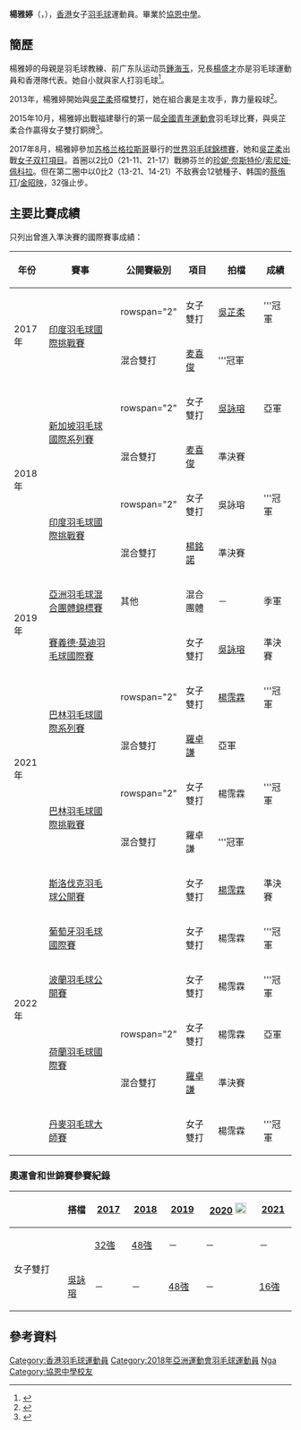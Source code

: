 {{noteTA|G1=Badminton}}
{{Infobox 羽球選手
| playername              = 楊雅婷<br/>{{lang|en|Yeung Nga Ting Lianne}}
| image                   = 
| size                    = 
| caption                 = 
| birth_name              = 
| date_of_birth           = {{birth_date_and_age|1998|10|13}}
| place_of_birth          = {{HKG}}
| residence               =
| height                  = {{height|m=1.66}}
| weight                  = 
| handedness              = 右手
| country                 = {{HKG}}
| years_intldebut         = 2013年（[[2013年香港羽毛球超級賽|香港超級賽]]）
| years_started           = 2016年
| coach                   = 
| event                   = 女子雙打、混合雙打
| highest_ranking         = 第45位（女雙-[[吳芷柔|吳芷柔]]）
| date_of_highest_ranking = 2017年6月29日<ref name="highest-ranking">{{en}}[http://bwfcontent.tournamentsoftware.com/ranking/player.aspx?id=16091&player=362698 BWF World Ranking - Ranking of YEUNG Nga Ting (68015)]</ref>
| current_ranking         = 第62位（女雙-[[吳芷柔|吳芷柔]]）<br/>第230位（混雙-[[麦喜俊|麦喜俊]]）
| date_of_current_ranking = 2017年11月30日<ref>{{en}}[http://bwfcontent.tournamentsoftware.com/ranking/category.aspx?id=16091&category=474 BWF World Ranking - BWF世界排名榜 (11/30/2017) - Women's doubles]</ref><ref>{{en}}[http://bwfcontent.tournamentsoftware.com/ranking/category.aspx?id=16091&category=476 BWF World Ranking - BWF世界排名榜 (11/30/2017) - Mixed doubles]</ref>
| played                  = 2勝–2負（女單）<br/>42勝–42負（女雙）<br/>27勝–25負（混雙）
| titles                  = 
| bwf_profile             = D9689923-E2EC-4F01-8A9B-C05481CCB393
| bwf_id                  = 68015
| updated                 = 2017年12月4日
}}
{{MedalTableTop|width=286px}}
{{MedalSport | 女子[[羽毛球|羽毛球]]}}
{{MedalCountry | {{HKG}}}}
{{MedalCompetition | [[亞洲羽毛球混合團體錦標賽|亞洲羽毛球混合團體錦標賽]]}}
{{MedalBronze| [[2019年湯恩佳盃|2019年 香港]] | 混合團體 }}
{{MedalBottom}}
'''楊雅婷'''（{{lang-en|YEUNG Nga Ting Lianne}}，{{bd|1998年|10月13日||}}），[[香港|香港]]女子[[羽毛球|羽毛球]]運動員。畢業於[[協恩中學|協恩中學]]。

==簡歷==
楊雅婷的母親是羽毛球教練、前广东队运动员[[鍾海玉|鍾海玉]]，兄長[[楊盛才|楊盛才]]亦是羽毛球運動員和香港隊代表。她自小就與家人打羽毛球<ref>{{cite news|title=港羽队母亲教练带儿女出征：很高兴看到他们成长|url=http://sports.sina.com.cn/others/badmin/2015-10-28/doc-ifxizetf8182026.shtml|agency=中国新闻网|date=2015-10-26|accessdate=2016-11-26|archive-date=2017-03-05|archive-url=https://web.archive.org/web/20170305002922/http://sports.sina.com.cn/others/badmin/2015-10-28/doc-ifxizetf8182026.shtml|dead-url=no}}</ref>。

2013年，楊雅婷開始與[[吳芷柔|吳芷柔]]搭檔雙打，她在組合裏是主攻手，靠力量殺球<ref name="新聞網">{{cite news|title=體壇新星(下)：球場密友|url=http://www.news.gov.hk/tc/categories/health/html/2016/03/20160304_121902.shtml|agency=香港政府新聞網|date=2016-03-06|accessdate=2016-05-18|archive-date=2016-05-18|archive-url=https://web.archive.org/web/20160518064144/http://www.news.gov.hk/tc/categories/health/html/2016/03/20160304_121902.shtml|dead-url=no}}</ref>。

2015年10月，楊雅婷出戰福建舉行的第一屆[[全國青年運動會|全國青年運動會]]羽毛球比賽，與吳芷柔合作贏得女子雙打銅牌<ref>{{cite news|title=青運會羽毛球進入收官日 香港隊女雙摘銅|url=http://www.hkcna.hk/content/2015/1026/407918.shtml|agency=香港新聞網|date=2015-10-26|accessdate=2016-05-18|archive-date=2016-06-01|archive-url=https://web.archive.org/web/20160601171233/http://www.hkcna.hk/content/2015/1026/407918.shtml|dead-url=no}}</ref>。

2017年8月，楊雅婷參加[[苏格兰|苏格兰]][[格拉斯哥|格拉斯哥]]舉行的[[2017年世界羽毛球錦標賽|世界羽毛球錦標賽]]，她和[[吳芷柔|吳芷柔]]出戰[[2017年世界羽毛球錦標賽女子双打項目|女子双打項目]]。首圈以2比0（21-11、21-17）戰勝芬兰的[[珍妮·奈斯特伦|珍妮·奈斯特伦]]/[[索尼娅·佩科拉|索尼娅·佩科拉]]。但在第二圈中以0比2（13-21、14-21）不敌赛会12號種子、韩国的[[蔡侑玎|蔡侑玎]]/[[金昭映|金昭映]]，32强止步。

==主要比賽成績==
只列出曾進入準決賽的國際賽事成績：
{| class=wikitable style="text-align:center; font-size:small;" 
!width="50"|年份
!width="180"|賽事
!width="80"|公開賽級別
!width="60"|項目
!width="90"|拍檔
!width="50"|成績
|-
!rowspan="2"|2017年
|rowspan="2"|[[2017年印度羽毛球國際挑戰賽|印度羽毛球國際挑戰賽]]
|rowspan="2" {{BWFIC}}
|女子雙打
|[[吳芷柔|吳芷柔]]
|bgcolor="gold"|'''冠軍
|-
|混合雙打
|[[麦喜俊|麦喜俊]]
|bgcolor="gold"|'''冠軍
|-
!rowspan="4"|2018年
|rowspan="2"|[[2018年新加坡羽毛球國際系列賽|新加坡羽毛球國際系列賽]]
|rowspan="2" {{BWFIS}}
|女子雙打
|[[吳詠瑢|吳詠瑢]]
|bgcolor="silver"|亞軍
|-
|混合雙打
|[[麦喜俊|麦喜俊]]
|bgcolor="#b8860b"|準決賽
|-
|rowspan="2"|[[2018年印度羽毛球國際挑戰賽|印度羽毛球國際挑戰賽]]
|rowspan="2" {{BWFIC}}
|女子雙打
|吳詠瑢
|bgcolor="gold"|'''冠軍
|-
|混合雙打
|[[楊銘諾|楊銘諾]]
|bgcolor="#b8860b"|準決賽
|-
!rowspan="2"|2019年
|[[2019年湯恩佳盃|亞洲羽毛球混合團體錦標賽]]
|其他
|混合團體
|－
|bgcolor="#b8860b"|季軍
|-
|[[2019年賽義德·莫迪羽毛球國際賽|賽義德·莫迪羽毛球國際賽]]
|{{BWF300}}
|女子雙打
|[[吳詠瑢|吳詠瑢]]
|bgcolor="#b8860b"|準決賽
|-
!rowspan="4"|2021年
|rowspan="2"|[[2021年巴林羽毛球國際系列賽|巴林羽毛球國際系列賽]]
|rowspan="2" {{BWFIS}}
|女子雙打
|[[楊霈霖|楊霈霖]]
|bgcolor="gold"|'''冠軍
|-
|混合雙打
|[[羅卓謙|羅卓謙]]
|bgcolor="silver"|亞軍
|-
|rowspan="2"|[[2021年巴林羽毛球國際挑戰賽|巴林羽毛球國際挑戰賽]]
|rowspan="2" {{BWFIC}}
|女子雙打
|楊霈霖
|bgcolor="gold"|'''冠軍
|-
|混合雙打
|羅卓謙
|bgcolor="gold"|'''冠軍
|-
!rowspan="6"|2022年
|[[2022年斯洛伐克羽毛球公開賽|斯洛伐克羽毛球公開賽]]
|{{BWFFS}}
|女子雙打
|[[楊霈霖|楊霈霖]]
|bgcolor="#b8860b"|準決賽
|-
|[[2022年葡萄牙羽毛球國際賽|葡萄牙羽毛球國際賽]]
|{{BWFIS}}
|女子雙打
|楊霈霖
|bgcolor="gold"|'''冠軍
|-
|[[2022年波蘭羽毛球公開賽|波蘭羽毛球公開賽]]
|{{BWFIC}}
|女子雙打
|楊霈霖
|bgcolor="gold"|'''冠軍
|-
|rowspan="2"|[[2022年荷蘭羽毛球國際賽|荷蘭羽毛球國際賽]]
|rowspan="2" {{BWFIS}}
|女子雙打
|楊霈霖
|bgcolor="silver"|亞軍
|-
|混合雙打
|[[羅卓謙|羅卓謙]]
|bgcolor="#b8860b"|準決賽
|-
|[[2022年丹麥羽毛球大師賽|丹麥羽毛球大師賽]]
|{{BWFIC}}
|女子雙打
|楊霈霖
|bgcolor="gold"|'''冠軍
|}
{{BWF賽事級別索引}}

===奧運會和世錦賽參賽紀錄===
{| class=wikitable style="text-align:center; font-size:small;" 
!
!搭檔
!width="50"|[[2017年世界羽毛球錦標賽|2017]]
!width="50"|[[2018年世界羽毛球錦標賽|2018]]
!width="50"|[[2019年世界羽毛球錦標賽|2019]]
!width="80"|[[2020年夏季奧林匹克運動會羽毛球比賽|2020]] [[File:Olympic_rings_without_rims.svg|20px]]
!width="50"|[[2021年世界羽毛球錦標賽|2021]]
|-
!rowspan="2" width="80"|女子雙打
|align="left"|{{nowrap|[[吳芷柔|吳芷柔]]}}
|[[2017年世界羽毛球錦標賽女子雙打項目|32強]]
|[[2018年世界羽毛球錦標賽女子雙打項目|48強]]
|－
|－
|－
|-
|align="left"|[[吳詠瑢|吳詠瑢]]
|－
|－
|[[2019年世界羽毛球錦標賽女子雙打項目|48強]]
|－
|[[2021年世界羽毛球錦標賽女子雙打項目|16強]]
|}

==參考資料==
{{Reflist}}

{{DEFAULTSORT:YEUNG Nga Ting}}
[[Category:香港羽毛球運動員|Category:香港羽毛球運動員]]
[[Category:2018年亞洲運動會羽毛球運動員|Category:2018年亞洲運動會羽毛球運動員]]
[[Category:楊姓|Nga]]
[[Category:協恩中學校友|Category:協恩中學校友]]